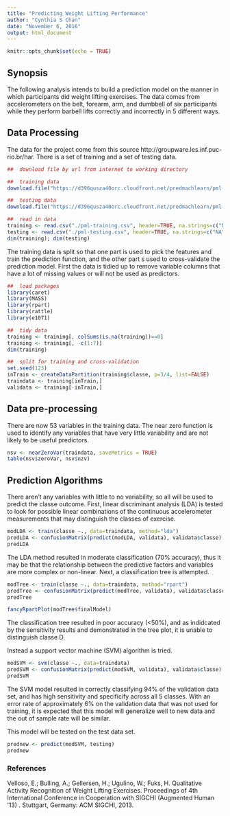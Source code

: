 ```yaml
---
title: "Predicting Weight Lifting Performance"
author: "Cynthia S Chan"
date: "November 6, 2016"
output: html_document
---
```


```r
knitr::opts_chunk$set(echo = TRUE)
```

## Synopsis
The following analysis intends to build a prediction model on the manner in which participants did weight lifting exercises.  The data comes from accelerometers on the belt, forearm, arm, and dumbbell of six participants while they perform barbell lifts correctly and incorrectly in 5 different ways. 


## Data Processing
The data for the project come from this source http://groupware.les.inf.puc-rio.br/har.  There is a set of training and a set of testing data.   

```r
##  download file by url from internet to working directory

##  training data
download.file("https://d396qusza40orc.cloudfront.net/predmachlearn/pml-training.csv", destfile="pml-training.csv")

##  testing data
download.file("https://d396qusza40orc.cloudfront.net/predmachlearn/pml-testing.csv", destfile="pml-testing.csv")

##  read in data
training <- read.csv("./pml-training.csv", header=TRUE, na.strings=c("NA", "#DIV/0!"))
testing <- read.csv("./pml-testing.csv", header=TRUE, na.strings=c("NA", "#DIV/0!"))
dim(training); dim(testing)

```


The training data is split so that one part is used to pick the features and train the prediction function, and the other part s used to cross-validate the prediction model. First the data is tidied up to remove variable columns that have a lot of missing values or will not be used as predictors.

```r
##  load packages
library(caret)
library(MASS)
library(rpart)
library(rattle)
library(e1071)

##  tidy data
training <- training[, colSums(is.na(training))==0]
training <- training[, -c(1:7)]
dim(training)

##  split for training and cross-validation
set.seed(123)
inTrain <- createDataPartition(training$classe, p=3/4, list=FALSE)
traindata <- training[inTrain,]
validata <- training[-inTrain,]
```

##  Data pre-processing
There are now 53 variables in the training data.  The near zero function is used to identify any variables that have very little variability and are not likely to be useful predictors.

```r
nsv <- nearZeroVar(traindata, saveMetrics = TRUE)
table(nsv$zeroVar, nsv$nzv)
```

##  Prediction Algorithms
There aren't any variables with little to no variability, so all will be used to predict the classe outcome.
First, linear discriminant analysis (LDA) is tested to look for possible linear combinations of the continuous accelerometer measurements that may distinguish the classes of exercise.

```r
modLDA <- train(classe ~., data=traindata, method="lda")
predLDA <- confusionMatrix(predict(modLDA, validata), validata$classe)
predLDA
```

The LDA method resulted in moderate classification (70% accuracy), thus it may be that the relationship between the predictive factors and variables are more complex or non-linear.  Next, a classification tree is attempted.  

```r
modTree <- train(classe ~., data=traindata, method="rpart")
predTree <- confusionMatrix(predict(modTree, validata), validata$classe)
predTree

fancyRpartPlot(modTree$finalModel)
```

The classification tree resulted in poor accuracy (<50%), and as indidcated by the sensitivity results and demonstrated in the tree plot, it is unable to distinguish classe D.

Instead a support vector machine (SVM) algorithm is tried.


```r
modSVM <- svm(classe ~., data=traindata)
predSVM <- confusionMatrix(predict(modSVM, validata), validata$classe)
predSVM
```

The SVM model resulted in correctly classifying 94% of the validation data set, and has high sensitivity and specificify across all 5 classes.  With an error rate of approximately 6% on the validation data that was not used for training, it is expected that this model will generalize well to new data and the out of sample rate will be similar.  


This model will be tested on the test data set.  

```r
prednew <- predict(modSVM, testing)
prednew
```



### References
Velloso, E.; Bulling, A.; Gellersen, H.; Ugulino, W.; Fuks, H. Qualitative Activity Recognition of Weight Lifting Exercises. Proceedings of 4th International Conference in Cooperation with SIGCHI (Augmented Human '13) . Stuttgart, Germany: ACM SIGCHI, 2013.
